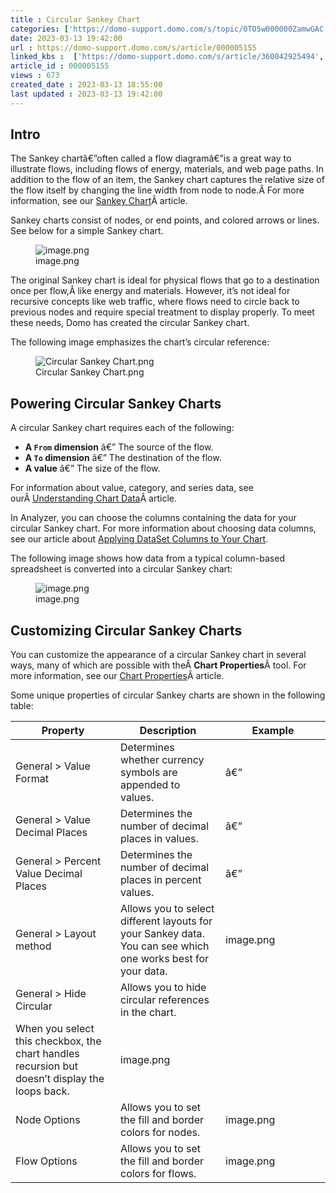 ```yaml
---
title : Circular Sankey Chart
categories: ['https://domo-support.domo.com/s/topic/0TO5w000000ZamwGAC']
date: 2023-03-13 19:42:00
url : https://domo-support.domo.com/s/article/000005155
linked_kbs :  ['https://domo-support.domo.com/s/article/360042925494', 'https://domo-support.domo.com/s/knowledge-base', 'https://domo-support.domo.com/s/article/360043429913', 'https://domo-support.domo.com/s/article/360043428713', 'https://domo-support.domo.com/s/article/360043429953', 'https://domo-support.domo.com/s/article/360043428693', 'https://domo-support.domo.com/s/article/360043429273', 'https://domo-support.domo.com/s/article/000005155', 'https://domo-support.domo.com/s/article/360043429933', 'https://domo-support.domo.com/s/topic/0TO5w000000ZamwGAC', 'https://domo-support.domo.com/s/article/360043429693', 'https://domo-support.domo.com/s/article/360042925374']
article_id : 000005155
views : 673
created_date : 2023-03-13 18:55:00
last updated : 2023-03-13 19:42:00
---
```




Intro
-----


The Sankey chartâ€”often called a flow diagramâ€”is a great way to illustrate flows, including flows of energy, materials, and web page paths. In addition to the flow of an item, the Sankey chart captures the relative size of the flow itself by changing the line width from node to node.Â For more information, see our [Sankey Chart](https://domo-support.domo.com/s/article/360043429273?language=en_US)Â article.


Sankey charts consist of nodes, or end points, and colored arrows or lines. See below for a simple Sankey chart.


![image.png](image.png)


The original Sankey chart is ideal for physical flows that go to a destination once per flow,Â like energy and materials. However, it's not ideal for recursive concepts like web traffic, where flows need to circle back to previous nodes and require special treatment to display properly. To meet these needs, Domo has created the circular Sankey chart.


The following image emphasizes the chart's circular reference:


![Circular Sankey Chart.png](Circular Sankey Chart.png)


Powering Circular Sankey Charts
-------------------------------


A circular Sankey chart requires each of the following:



* **A `From` dimension** â€” The source of the flow.
* **A `To` dimension** â€” The destination of the flow.
* **A value** â€” The size of the flow.


For information about value, category, and series data, see ourÂ [Understanding Chart Data](https://domo-support.domo.com/s/article/360043428693?language=en_US)Â article.

In Analyzer, you can choose the columns containing the data for your circular Sankey chart. For more information about choosing data columns, see our article about [Applying DataSet Columns to Your Chart](https://domo-support.domo.com/s/article/360043428713?language=en_US).


The following image shows how data from a typical column-based spreadsheet is converted into a circular Sankey chart:


![image.png](image.png)


Customizing Circular Sankey Charts
----------------------------------


You can customize the appearance of a circular Sankey chart in several ways, many of which are possible with theÂ **Chart Properties**Â tool. For more information, see our [Chart Properties](https://domo-support.domo.com/s/article/360042925374?language=en_US)Â article.


Some unique properties of circular Sankey charts are shown in the following table:




| Property | Description | Example |
| --- | --- | --- |
| General > Value Format | Determines whether currency symbols are appended to values. | â€” |
| General > Value Decimal Places | Determines the number of decimal places in values. | â€” |
| General > Percent Value Decimal Places | Determines the number of decimal places in percent values. | â€” |
| General > Layout method | Allows you to select different layouts for your Sankey data. You can see which one works best for your data. | image.png |
| General > Hide Circular | Allows you to hide circular references in the chart.
When you select this checkbox, the chart handles recursion but doesn't display the loops back. | image.png |
| Node Options | Allows you to set the fill and border colors for nodes. | image.png |
| Flow Options | Allows you to set the fill and border colors for flows. | image.png |